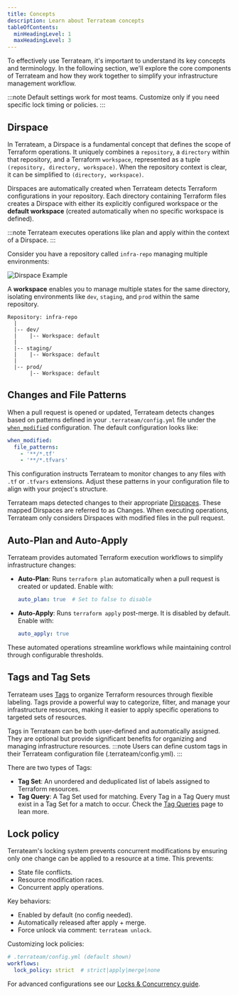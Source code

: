 ```yaml
---
title: Concepts
description: Learn about Terrateam concepts
tableOfContents:
  minHeadingLevel: 1
  maxHeadingLevel: 3
---
```


To effectively use Terrateam, it's important to understand its key concepts and terminology. In the following section, we'll explore the core components of Terrateam and how they work together to simplify your infrastructure management workflow.

:::note
 Default settings work for most teams. Customize only if you need specific lock timing or policies.
:::

## Dirspace

In Terrateam, a Dirspace is a fundamental concept that defines the scope of Terraform operations. It uniquely combines a `repository`, a `directory` within that repository, and a Terraform `workspace`, represented as a tuple `(repository, directory, workspace)`. When the repository context is clear, it can be simplified to `(directory, workspace)`.

Dirspaces are automatically created when Terrateam detects Terraform configurations in your repository. Each directory containing Terraform files creates a Dirspace with either its explicitly configured workspace or the **default workspace** (created automatically when no specific workspace is defined).

:::note
Terrateam executes operations like plan and apply within the context of a Dirspace.
:::

Consider you have a repository called `infra-repo` managing multiple environments:

![Dirspace Example](../../../assets/repo-chart.png)

A **workspace** enables you to manage multiple states for the same directory, isolating environments like `dev`, `staging`, and `prod` within the same repository.

```
Repository: infra-repo
  |
  |-- dev/
  |    |-- Workspace: default
  |
  |-- staging/
  |    |-- Workspace: default
  |
  |-- prod/
       |-- Workspace: default
```


## Changes and File Patterns

When a pull request is opened or updated, Terrateam detects changes based on patterns defined in your `.terrateam/config.yml` file under the [`when_modified`](/configuration-reference/when-modified) configuration. The default configuration looks like:

```yaml
when_modified:
  file_patterns:
    - '**/*.tf'
    - '**/*.tfvars'
```

This configuration instructs Terrateam to monitor changes to any files with `.tf` or `.tfvars` extensions. Adjust these patterns in your configuration file to align with your project's structure.

Terrateam maps detected changes to their appropriate [Dirspaces](/getting-started/concepts#dirspace). These mapped Dirspaces are referred to as Changes. When executing operations, Terrateam only considers Dirspaces with modified files in the pull request.

## Auto-Plan and Auto-Apply

Terrateam provides automated Terraform execution workflows to simplify infrastructure changes:

- **Auto-Plan**: Runs `terraform plan` automatically when a pull request is created or updated. Enable with:
  ```yaml
  auto_plan: true  # Set to false to disable
  ```
- **Auto-Apply**: Runs `terraform apply` post-merge. It is disabled by default. Enable with:
  ```yaml
  auto_apply: true
  ```
These automated operations streamline workflows while maintaining control through configurable thresholds.

## Tags and Tag Sets

Terrateam uses [Tags](/advanced-workflows/tags) to organize Terraform resources through flexible labeling. Tags provide a powerful way to categorize, filter, and manage your infrastructure resources, making it easier to apply specific operations to targeted sets of resources.

Tags in Terrateam can be both user-defined and automatically assigned. They are optional but provide significant benefits for organizing and managing infrastructure resources.
:::note
Users can define custom tags in their Terrateam configuration file (.terrateam/config.yml).
:::

There are two types of Tags:

- **Tag Set**: An unordered and deduplicated list of labels assigned to Terraform resources.
- **Tag Query**: A Tag Set used for matching. Every Tag in a Tag Query must exist in a Tag Set for a match to occur. Check the [Tag Queries](/getting-started/tag-queries) page to lean more.

## Lock policy

Terrateam's locking system prevents concurrent modifications by ensuring only one change can be applied to a resource at a time. This prevents:

- State file conflicts.
- Resource modification races. 
- Concurrent apply operations.

Key behaviors:
- Enabled by default (no config needed).
- Automatically released after apply + merge.
- Force unlock via comment: `terrateam unlock`.

Customizing lock policies:
```yaml
# .terrateam/config.yml (default shown)
workflows:
  lock_policy: strict  # strict|apply|merge|none
```

For advanced configurations see our [Locks & Concurrency guide](/advanced-workflows/locks-and-concurrency).


